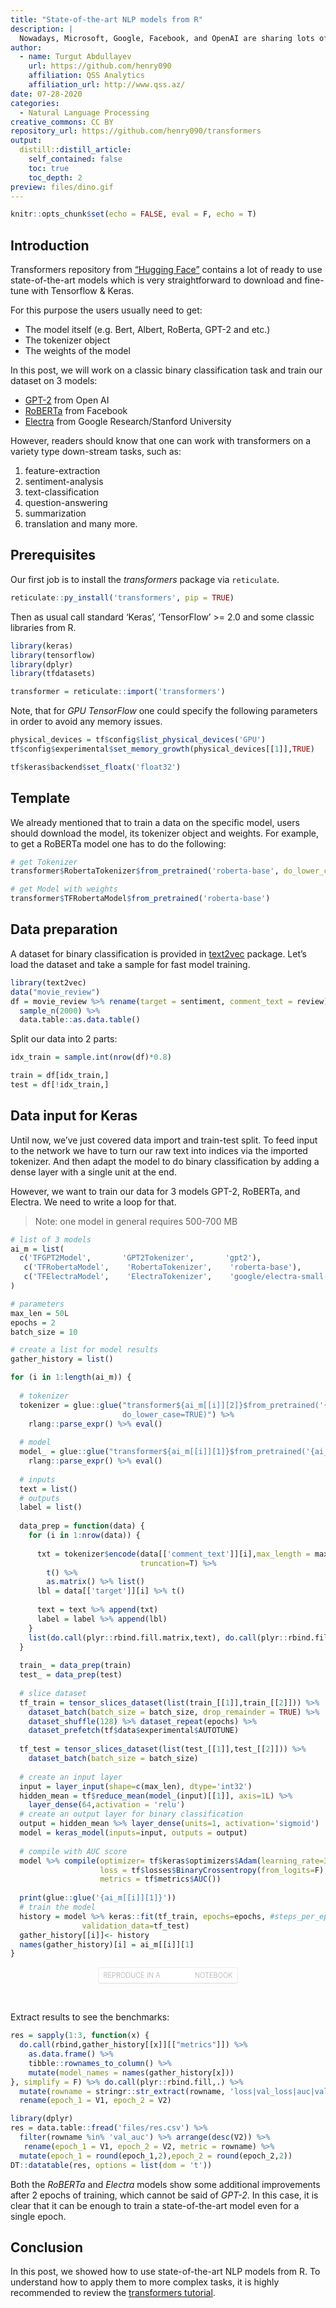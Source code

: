 ```yaml
---
title: "State-of-the-art NLP models from R"
description: |
  Nowadays, Microsoft, Google, Facebook, and OpenAI are sharing lots of state-of-the-art models in the field of Natural Language Processing. However, fewer materials exist how to use these models from R. In this post, we will show how R users can access and benefit from these models as well.
author:
  - name: Turgut Abdullayev 
    url: https://github.com/henry090
    affiliation: QSS Analytics
    affiliation_url: http://www.qss.az/
date: 07-28-2020
categories:
  - Natural Language Processing
creative_commons: CC BY
repository_url: https://github.com/henry090/transformers
output: 
  distill::distill_article:
    self_contained: false
    toc: true
    toc_depth: 2
preview: files/dino.gif
---
```




<style type="text/css">
.colab-root {
    display: inline-block;
    background: rgba(255, 255, 255, 0.75);
    padding: 4px 8px;
    border-radius: 4px;
    font-size: 11px!important;
    text-decoration: none;
    color: #aaa;
    border: none;
    font-weight: 300;
    border: solid 1px rgba(0, 0, 0, 0.08);
    border-bottom-color: rgba(0, 0, 0, 0.15);
    text-transform: uppercase;
    line-height: 16px;
}
span.colab-span {
    background-image: url(https://www.vectorlogo.zone/logos/kaggle/kaggle-ar21.svg);
    background-repeat: no-repeat;
    background-size: 51px;
    background-position-y: -4px;
    display: inline-block;
    padding-left: 24px;
    border-radius: 4px;
    text-decoration: none;
}
</style>

```r
knitr::opts_chunk$set(echo = FALSE, eval = F, echo = T)
```


## Introduction

Transformers repository from ["Hugging Face"](https://github.com/huggingface/transformers) contains a lot of ready to use state-of-the-art models which is very straightforward to download and fine-tune with Tensorflow & Keras. 

For this purpose the users usually need to get:

* The model itself (e.g. Bert, Albert, RoBerta, GPT-2 and etc.)
* The tokenizer object
* The weights of the model

In this post, we will work on a classic binary classification task and train our dataset on 3 models: 

* [GPT-2](https://blog.openai.com/better-language-models/) from Open AI
* [RoBERTa](https://arxiv.org/abs/1907.11692) from Facebook
* [Electra](https://arxiv.org/abs/2003.10555) from Google Research/Stanford University

However, readers should know that one can work with transformers on a variety type down-stream tasks, such as:

1) feature-extraction
2) sentiment-analysis
3) text-classification
4) question-answering
5) summarization
6) translation and many more.

## Prerequisites

Our first job is to install the _transformers_ package via ```reticulate```.

```r
reticulate::py_install('transformers', pip = TRUE)
```

Then as usual call standard 'Keras', 'TensorFlow' >= 2.0 and some classic libraries from R.

```r
library(keras)
library(tensorflow)
library(dplyr)
library(tfdatasets)

transformer = reticulate::import('transformers')
```

Note, that for _GPU TensorFlow_ one could specify the following parameters in order to avoid any memory issues.

```r

physical_devices = tf$config$list_physical_devices('GPU')
tf$config$experimental$set_memory_growth(physical_devices[[1]],TRUE)

tf$keras$backend$set_floatx('float32')

```

## Template

We already mentioned that to train a data on the specific model, users should download the model, its tokenizer object and weights. For example, to get a RoBERTa model one has to do the following:

```r
# get Tokenizer
transformer$RobertaTokenizer$from_pretrained('roberta-base', do_lower_case=TRUE)

# get Model with weights
transformer$TFRobertaModel$from_pretrained('roberta-base')
```


## Data preparation

A dataset for binary classification is provided in [text2vec](http://text2vec.org/) package. Let's load the dataset and take a sample for fast model training.

```r
library(text2vec)
data("movie_review")
df = movie_review %>% rename(target = sentiment, comment_text = review) %>% 
  sample_n(2000) %>% 
  data.table::as.data.table()
```

Split our data into 2 parts:

```r
idx_train = sample.int(nrow(df)*0.8)

train = df[idx_train,]
test = df[!idx_train,]
```

## Data input for Keras

Until now, we've just covered data import and train-test split. To feed input to the network we have to turn our raw text into indices via the imported tokenizer. And then adapt the model to do binary classification by adding a dense layer with a single unit at the end.

However, we want to train our data for 3 models GPT-2, RoBERTa, and Electra. We need to write a loop for that.

> Note: one model in general requires 500-700 MB

```r
# list of 3 models
ai_m = list(
  c('TFGPT2Model',       'GPT2Tokenizer',       'gpt2'),
   c('TFRobertaModel',    'RobertaTokenizer',    'roberta-base'),
   c('TFElectraModel',    'ElectraTokenizer',    'google/electra-small-generator')
)

# parameters
max_len = 50L
epochs = 2
batch_size = 10

# create a list for model results
gather_history = list()

for (i in 1:length(ai_m)) {
  
  # tokenizer
  tokenizer = glue::glue("transformer${ai_m[[i]][2]}$from_pretrained('{ai_m[[i]][3]}',
                         do_lower_case=TRUE)") %>% 
    rlang::parse_expr() %>% eval()
  
  # model
  model_ = glue::glue("transformer${ai_m[[i]][1]}$from_pretrained('{ai_m[[i]][3]}')") %>% 
    rlang::parse_expr() %>% eval()
  
  # inputs
  text = list()
  # outputs
  label = list()
  
  data_prep = function(data) {
    for (i in 1:nrow(data)) {
      
      txt = tokenizer$encode(data[['comment_text']][i],max_length = max_len, 
                             truncation=T) %>% 
        t() %>% 
        as.matrix() %>% list()
      lbl = data[['target']][i] %>% t()
      
      text = text %>% append(txt)
      label = label %>% append(lbl)
    }
    list(do.call(plyr::rbind.fill.matrix,text), do.call(plyr::rbind.fill.matrix,label))
  }
  
  train_ = data_prep(train)
  test_ = data_prep(test)
  
  # slice dataset
  tf_train = tensor_slices_dataset(list(train_[[1]],train_[[2]])) %>% 
    dataset_batch(batch_size = batch_size, drop_remainder = TRUE) %>% 
    dataset_shuffle(128) %>% dataset_repeat(epochs) %>% 
    dataset_prefetch(tf$data$experimental$AUTOTUNE)
  
  tf_test = tensor_slices_dataset(list(test_[[1]],test_[[2]])) %>% 
    dataset_batch(batch_size = batch_size)
  
  # create an input layer
  input = layer_input(shape=c(max_len), dtype='int32')
  hidden_mean = tf$reduce_mean(model_(input)[[1]], axis=1L) %>% 
    layer_dense(64,activation = 'relu')
  # create an output layer for binary classification
  output = hidden_mean %>% layer_dense(units=1, activation='sigmoid')
  model = keras_model(inputs=input, outputs = output)
  
  # compile with AUC score
  model %>% compile(optimizer= tf$keras$optimizers$Adam(learning_rate=3e-5, epsilon=1e-08, clipnorm=1.0),
                    loss = tf$losses$BinaryCrossentropy(from_logits=F),
                    metrics = tf$metrics$AUC())
  
  print(glue::glue('{ai_m[[i]][1]}'))
  # train the model
  history = model %>% keras::fit(tf_train, epochs=epochs, #steps_per_epoch=len/batch_size,
                validation_data=tf_test)
  gather_history[[i]]<- history
  names(gather_history)[i] = ai_m[[i]][1]
}

```

<center>
<a href="https://www.kaggle.com/henry090/transformers" class="colab-root">Reproduce in a<span class="colab-span">  &nbsp;&nbsp;&nbsp;&nbsp;&nbsp;&nbsp;&nbsp;&nbsp;&nbsp; Notebook</span></a>
</center>
<br>

Extract results to see the benchmarks:

```r
res = sapply(1:3, function(x) {
  do.call(rbind,gather_history[[x]][["metrics"]]) %>% 
    as.data.frame() %>% 
    tibble::rownames_to_column() %>% 
    mutate(model_names = names(gather_history[x])) 
}, simplify = F) %>% do.call(plyr::rbind.fill,.) %>% 
  mutate(rowname = stringr::str_extract(rowname, 'loss|val_loss|auc|val_auc')) %>% 
  rename(epoch_1 = V1, epoch_2 = V2)
```

```r
library(dplyr)
res = data.table::fread('files/res.csv') %>% 
  filter(rowname %in% 'val_auc') %>% arrange(desc(V2)) %>% 
   rename(epoch_1 = V1, epoch_2 = V2, metric = rowname) %>% 
  mutate(epoch_1 = round(epoch_1,2),epoch_2 = round(epoch_2,2))
DT::datatable(res, options = list(dom = 't'))
```

Both the _RoBERTa_ and _Electra_ models show some additional improvements after 2 epochs of training, which cannot be said of  _GPT-2_. In this case, it is clear that it can be enough to train a state-of-the-art model even for a single epoch.


## Conclusion

In this post, we showed how to use state-of-the-art NLP models from R. 
To understand how to apply them to more complex tasks, it is highly recommended to review the [transformers tutorial](https://github.com/huggingface/transformers/tree/master/examples).





